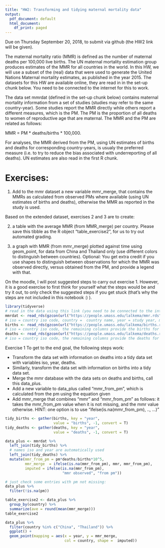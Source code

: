 ---
title: "HW2: Transforming and tidying maternal mortality data"
output:
  pdf_document: default
  html_document:
    df_print: paged
---
Due on Thursday September 20, 2018, to submit via github (the HW2 link will be given).

The maternal mortality ratio (MMR) is defined as the number of maternal deaths per 100,000 live births. The UN maternal mortality estimation group produces estimates of the MMR for all countries in the world. In this HW, we will use a subset of the (real) data that were used to generate the United Nations Maternal mortality estimates, as published in the year 2015. The datasets for this HW are available online, they are read in in the set-up chunk below. You need to be connected to the internet for this to work. 

The data set mmrdat (defined in the set-up chunk below) contains maternal mortality information from a set of studies (studies may refer to the same country-year). Some studies report the MMR directly while others report a different measures, which is the PM. The PM is the proportion of all deaths to women of reproductive age that are maternal. The MMR and the PM are related as follows:

MMR = PM $*$ deaths/births $*$ 100,000.

For analyses, the MMR derived from the PM, using UN estimates of births and deaths for corresponding country-years, is usualy the preferred measure (i.e. to try to reduce the bias associated with underreporting of all deaths). UN estimates are also read in the first R chunk. 

# Exercises:

1. Add to the mmr dataset a new variable mmr_merge, that contains the MMRs as calculated from observed PMs where available (using UN estimates of births and deaths), otherwise the MMR as reported in the study is used. 

Based on the extended dataset, exercises 2 and 3 are to create:

2. a table with the average MMR (from MMR_merge) per country. Please save this tibble as the R object "table_exercise2", for us to try out automated grading.

3. a graph with MMR (from mmr_merge) plotted against time using geom_point, for data from China and Thailand only (use different colors to distinguish between countries). 
Optional: You get extra credit if you use shapes to distinguish between observations for which the MMR was observed directly, versus obtained from the PM, and provide a legend with that.

On the moodle, I will post suggested steps to carry out exercise 1. However, it is a good exercise to first think for yourself what the steps would be and try it out, to only check the suggested steps if you get stuck (that's why the steps are not included in this notebook :) ). 


```{r setup}
library(tidyverse)
# read in the data using this link (you need to be connected to the internet)
mmrdat <- read_rds(gzcon(url("https://people.umass.edu/lalkema/mmr.rds")))
# iso = country iso code, country =  country name, year = study year, mmr = observed mmr, pm = observed pm
births <- read_rds(gzcon(url("https://people.umass.edu/lalkema/births.rds")))
# iso = country iso code, the remaining columns provide the births for each year
deaths <- read_rds(gzcon(url("https://people.umass.edu/lalkema/deaths.rds")))
# iso = country iso code, the remaining columns provide the deaths for each year

```

Exercise 1
To get to the end goal, the following steps work:

* Transform the data set with information on deaths into a tidy data set with variables iso, year, deaths. 
* Similarly, transform the data set with information on births into a tidy data set.
* Merge the mmr database with the data sets on deaths and births, call this data_plus.
* Add a new variable to data_plus called "mmr_from_pm", which is calculated from the pm using the equation given
* Add mmr_merge that combines "mmr" and "mmr_from_pm" as follows: it takes the mmr_from_pm value when it is not missing, and the mmr value otherwise. HINT: one option is to use "ifelse(is.na(mmr_from_pm), .., ...)"

```{r}
tidy_births <- gather(births, key = "year", 
                      value = "births", -1, convert = T)
tidy_deaths <- gather(deaths, key = "year", 
                      value = "deaths", -1, convert = T)
```

```{r}
data_plus <- mmrdat %>%
  left_join(tidy_births) %>% 
  # names iso and year are automatically used
  left_join(tidy_deaths) %>% 
  mutate(mmr_from_pm = pm*deaths/births*10^5, 
         mmr_merge  = ifelse(is.na(mmr_from_pm), mmr, mmr_from_pm),
         imputed = ifelse(is.na(mmr_from_pm), 
                          "mmr observed", "from pm")) 

# just check some entries with pm not missing:
data_plus %>%
  filter(!is.na(pm))
```

```{r}
table_exercise2 <- data_plus %>%
  group_by(country) %>%
  summarize(ave = round(mean(mmr_merge)))
table_exercise2 
```


```{r}
data_plus %>%
  filter(country %in% c("China", "Thailand")) %>%
  ggplot() +
  geom_point(mapping = aes(x = year, y = mmr_merge, 
                           col = country, shape =  imputed))

```

 
